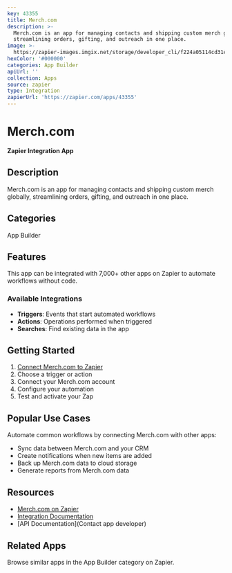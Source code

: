 ```yaml
---
key: 43355
title: Merch.com
description: >-
  Merch.com is an app for managing contacts and shipping custom merch globally,
  streamlining orders, gifting, and outreach in one place.
image: >-
  https://zapier-images.imgix.net/storage/developer_cli/f224a05114cd31edf72ff16a6737765d.png?auto=format%2Ccompress&ixlib=python-3.0.0&q=50
hexColor: '#000000'
categories: App Builder
apiUrl: ''
collection: Apps
source: zapier
type: Integration
zapierUrl: 'https://zapier.com/apps/43355'
---
```

# Merch.com

**Zapier Integration App**

## Description

Merch.com is an app for managing contacts and shipping custom merch globally, streamlining orders, gifting, and outreach in one place.

## Categories

App Builder

## Features

This app can be integrated with 7,000+ other apps on Zapier to automate workflows without code.

### Available Integrations

- **Triggers**: Events that start automated workflows
- **Actions**: Operations performed when triggered
- **Searches**: Find existing data in the app

## Getting Started

1. [Connect Merch.com to Zapier](https://zapier.com/apps/43355)
2. Choose a trigger or action
3. Connect your Merch.com account
4. Configure your automation
5. Test and activate your Zap

## Popular Use Cases

Automate common workflows by connecting Merch.com with other apps:

- Sync data between Merch.com and your CRM
- Create notifications when new items are added
- Back up Merch.com data to cloud storage
- Generate reports from Merch.com data

## Resources

- [Merch.com on Zapier](https://zapier.com/apps/43355)
- [Integration Documentation](https://zapier.com/apps/43355/integrations)
- [API Documentation](Contact app developer)

## Related Apps

Browse similar apps in the App Builder category on Zapier.

